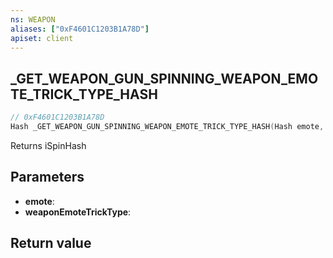 ```yaml
---
ns: WEAPON
aliases: ["0xF4601C1203B1A78D"]
apiset: client
---
```

## _GET_WEAPON_GUN_SPINNING_WEAPON_EMOTE_TRICK_TYPE_HASH

```c
// 0xF4601C1203B1A78D
Hash _GET_WEAPON_GUN_SPINNING_WEAPON_EMOTE_TRICK_TYPE_HASH(Hash emote, int weaponEmoteTrickType);
```

Returns iSpinHash

## Parameters
* **emote**:
* **weaponEmoteTrickType**:

## Return value